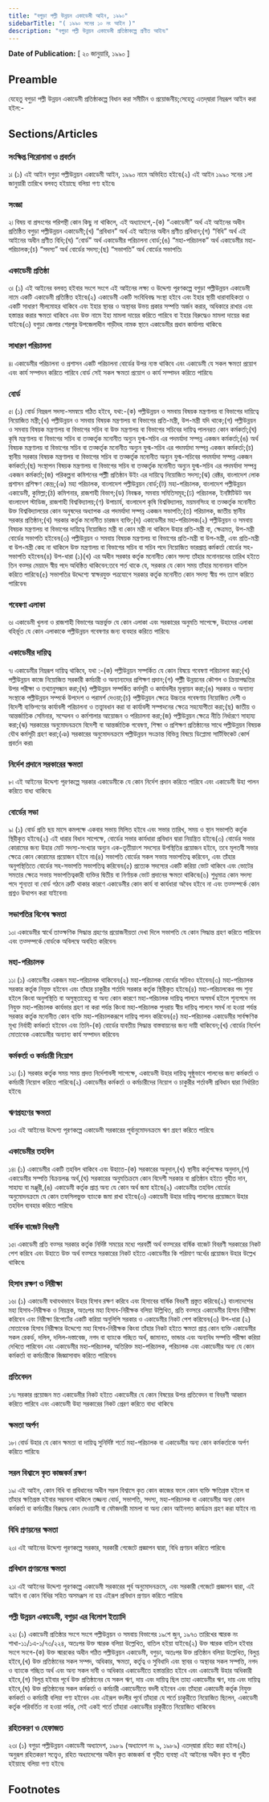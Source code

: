 ```yaml
---
title: "বগুড়া পল্লী উন্নয়ন একাডেমী আইন, ১৯৯০"
sidebarTitle: "( ১৯৯০ সনের ১০ নং আইন )"
description: "বগুড়া পল্লী উন্নয়ন একাডেমী প্রতিষ্ঠাকল্পে প্রণীত আইন৷"
---
```


**Date of Publication:** [ ২০ জানুয়ারি, ১৯৯০ ]

## Preamble

যেহেতু বগুড়া পল্লী উন্নয়ন একাডেমী প্রতিষ্ঠাকল্পে বিধান করা সমীচীন ও প্রয়োজনীয়;সেহেতু এতদ্‌দ্বারা নিম্নরূপ আইন করা হইল:-

## Sections/Articles

### সংক্ষিপ্ত শিরোনামা ও প্রবর্তন

১৷ (১) এই আইন বগুড়া পল্লীউন্নয়ন একাডেমী আইন, ১৯৯০ নামে অভিহিত হইবে৷(২) এই আইন ১৯৯০ সনের ১লা জানুয়ারী তারিখে বলবত্ হইয়াছে বলিয়া গণ্য হইবে৷

### সংজ্ঞা

২৷ বিষয় বা প্রসংগের পরিপন্থী কোন কিছু না থাকিলে, এই অধ্যাদেশে,-(ক) “একাডেমী” অর্থ এই আইনের অধীন প্রতিষ্ঠিত বগুড়া পল্লীউন্নয়ন একাডেমী;(খ) “প্রবিধান” অর্থ এই আইনের অধীন প্রণীত প্রবিধান;(গ) “বিধি” অর্থ এই আইনের অধীন প্রণীত বিধি;(ঘ) “বোর্ড” অর্থ একাডেমীর পরিচালনা বোর্ড;(ঙ) “মহা-পরিচালক” অর্থ একাডেমীর মহা-পরিচালক;(চ) “সদস্য” অর্থ বোর্ডের সদস্য;(ছ) “সভাপতি” অর্থ বোর্ডের সভাপতি৷

### একাডেমী প্রতিষ্ঠা

৩৷ (১) এই আইনের বলবত্ হইবার সংগে সংগে এই আইনের লক্ষ্য ও উদ্দেশ্য পূরণকল্পে বগুড়া পল্লীউন্নয়ন একাডেমী নামে একটি একাডেমী প্রতিষ্ঠিত হইবে৷(২) একাডেমী একটি সংবিধিবদ্ধ সংস্থা হইবে এবং ইহার স্থায়ী ধারাবাহিকতা ও একটি সাধারণ সীলমোহর থাকিবে এবং ইহার স্থাবর ও অস্থাবর উভয় প্রকার সম্পত্তি অর্জন করার, অধিকারে রাখার এবং হস্তান্তর করার ক্ষমতা থাকিবে এবং উক্ত নামে ইহা মামলা দায়ের করিতে পারিবে বা ইহার বিরুদ্ধেও মামলা দায়ের করা যাইবে৷(৩) বগুড়া জেলার শেরপুর উপজেলাধীন গাড়ীদহ নামক স্থানে একাডেমীর প্রধান কার্যালয় থাকিবে৷

### সাধারণ পরিচালনা

৪৷ একাডেমীর পরিচালনা ও প্রশাসন একটি পরিচালনা বোর্ডের উপর ন্যস্ত থাকিবে এবং একাডেমী যে সকল ক্ষমতা প্রয়োগ এবং কার্য সম্পাদন করিতে পারিবে বোর্ড সেই সকল ক্ষমতা প্রয়োগ ও কার্য সম্পাদন করিতে পারিবে৷

### বোর্ড

৫৷ (১) বোর্ড নিম্নরূপ সদস্য-সমন্বয়ে গঠিত হইবে, যথা:-(ক) পল্লীউন্নয়ন ও সমবায় বিষয়ক মন্ত্রণালয় বা বিভাগের দায়িত্বে নিয়োজিত মন্ত্রী;(খ) পল্লীউন্নয়ন ও সমবায় বিষয়ক মন্ত্রণালয় বা বিভাগের প্রতি-মন্ত্রী, উপ-মন্ত্রী যদি থাকে;(গ) পল্লীউন্নয়ন ও সমবায় বিষয়ক মন্ত্রণালয় বা বিভাগের সচিব বা উক্ত মন্ত্রণালয় বা বিভাগের সচিবের দায়িত্ব পালনরত কোন কর্মকর্তা;(ঘ) কৃষি মন্ত্রণালয় বা বিভাগের সচিব বা তত্কর্তৃক মনোনীত অন্যুন যুগ্ম-সচিব এর পদমর্যাদা সম্পন্ন একজন কর্মকর্তা;(ঙ) অর্থ বিষয়ক মন্ত্রণালয় বা বিভাগের সচিব বা তত্কর্তৃক মনোনীত অন্যুন যুগ্ম-সচিব এর পদমর্যাদা সম্পন্ন একজন কর্মকর্তা;(চ) স্থানীয় সরকার বিষয়ক মন্ত্রণালয় বা বিভাগের সচিব বা তত্কর্তৃক মনোনীত অন্যুন যুগ্ম-সচিবের পদমর্যাদা সম্পন্ন একজন কর্মকর্তা;(ছ) সংস্থাপন বিষয়ক মন্ত্রণালয় বা বিভাগের সচিব বা তত্কর্তৃক মনোনীত অন্যুন যুগ্ম-সচিব এর পদমর্যাদা সম্পন্ন একজন কর্মকর্তা;(জ) পরিকল্পনা কমিশনের পল্লীী প্রতিষ্ঠান উইং এর দায়িত্বে নিয়োজিত সদস্য;(ঝ) রেক্টর, বাংলাদেশ লোক প্রশাসন প্রশিক্ষণ কেন্দ্র;(ঞ) মহা পরিচালক, বাংলাদেশ পল্লীউন্নয়ন বোর্ড;(ট) মহা-পরিচালক, বাংলাদেশ পল্লীউন্নয়ন একাডেমী, কুমিল্লা;(ঠ) কমিশনার, রাজশাহী বিভাগ;(ড) নিবন্ধক, সমবায় সমিতিসমূহ;(ঢ) পরিচালক, ইনষ্টিটিউট অব বাংলাদেশ স্টাডিজ, রাজশাহী বিশ্ববিদ্যালয়;(ণ) উপাচার্য, বাংলাদেশ কৃষি বিশ্ববিদ্যালয়, ময়মনসিংহ বা তত্কর্তৃক মনোনীত উক্ত বিশ্ববিদ্যালয়ের কোন অনুষদের অধ্যাপক এর পদমর্যাদা সম্পন্ন একজন সভাপতি;(ত) পরিচালক, জাতীয় স্থানীয় সরকার প্রতিষ্ঠান;(থ) সরকার কর্তৃক মনোনীত চারজন ব্যক্তি;(দ) একাডেমীর মহা-পরিচালক৷(২) পল্লীউন্নয়ন ও সমবায় বিষয়ক মন্ত্রণালয় বা বিভাগের দায়িত্বে নিয়োজিত মন্ত্রী বা কোন মন্ত্রী না থাকিলে উহার প্রতি-মন্ত্রী বা, ক্ষেত্রমত, উপ-মন্ত্রী বোর্ডের সভাপতি হইবেন৷(৩) পল্লীউন্নয়ন ও সমবায় বিষয়ক মন্ত্রণালয় বা বিভাগের প্রতি-মন্ত্রী বা উপ-মন্ত্রী, এবং প্রতি-মন্ত্রী বা উপ-মন্ত্রী কেহ না থাকিলে উক্ত মন্ত্রণালয় বা বিভাগের সচিব বা সচিব পদে নিয়োজিত ভারপ্রাপ্ত কর্মকর্তা বোর্ডের সহ-সভাপতি হইবেন৷(৪) উপ-ধারা (১)(খ) এর অধীন সরকার কর্তৃক মনোনীত কোন সদস্য তাঁহার মনোনয়নের তারিখ হইতে তিন বত্সর মেয়াদে স্বীয় পদে অধিষ্ঠিত থাকিবেন:তবে শর্ত থাকে যে, সরকার যে কোন সময় তাঁহার মনোনয়ন বাতিল করিতে পারিবে৷(৫) সভাপতির উদ্দেশ্যে স্বাক্ষরযুক্ত পত্রযোগে সরকার কর্তৃক মনোনীত কোন সদস্য স্বীয় পদ ত্যাগ করিতে পারিবেন৷

### গবেষণা এলাকা

৬৷ একাডেমী খুলনা ও রাজশাহী বিভাগের অন্তর্ভুক্ত যে কোন এলাকা এবং সরকারের অনুমতি সাপেক্ষে, উহাদের এলাকা বহির্ভূত যে কোন এলাকাকে পল্লীউন্নয়ন গবেষণার জন্য ব্যবহার করিতে পারিবে৷

### একাডেমীর দায়িত্ব

৭৷ একাডেমীর নিম্নরূপ দায়িত্ব থাকিবে, যথা :-(ক) পল্লীউন্নয়ন সম্পর্কিত যে কোন বিষয়ে গবেষণা পরিচালনা করা;(খ) পল্লীউন্নয়ন কাজে নিয়োজিত সরকারী কর্মচারী ও অন্যান্যদের প্রশিক্ষণ প্রদান;(গ) পল্লীী উন্নয়নের কৌশল ও ক্রিয়াপদ্ধতির উপর পরীক্ষা ও তথ্যানুসন্ধান করা;(ঘ) পল্লীউন্নয়ন সম্পর্কিত কর্মসূচী ও কার্যাবলীর মূল্যায়ন করা;(ঙ) সরকার ও অন্যান্য সংস্থাকে পল্লীউন্নয়ন সম্পর্কে উপদেশ ও পরামর্শ দেওয়া;(চ) পল্লীউন্নয়ন ক্ষেত্রে উচ্চতর গবেষণায় নিয়োজিত দেশী ও বিদেশী ব্যক্তিগণের কার্যাবলী পরিচালনা ও তত্ত্বাবধান করা বা কার্যাবলী সম্পাদনের ক্ষেত্রে সহযোগীতা করা;(ছ) জাতীয় ও আন্তর্জাতিক সেমিনার, সম্মেলন ও কর্মশালার আয়োজন ও পরিচালনা করা;(জ) পল্লীউন্নয়ন ক্ষেত্রে নীতি নির্ধারণে সাহায্য করা;(ঝ) সরকারের অনুমোদনক্রমে বিদেশী বা আন্তর্জাতিক গবেষণা, শিক্ষা ও প্রশিক্ষণ প্রতিষ্ঠানের সাথে পল্লীউন্নয়ন বিষয়ক যৌথ কর্মসূচী গ্রহণ করা;(ঞ) সরকারের অনুমোদনক্রমে পল্লীউন্নয়ন সংক্রান্ত বিভিন্ন বিষয়ে ডিপ্লোমা সার্টিফিকেট কোর্স প্রবর্তন করা৷

### নির্দেশ প্রদানে সরকারের ক্ষমতা

৮৷ এই আইনের উদ্দেশ্য পূরণকল্পে সরকার একাডেমীকে যে কোন নির্দেশ প্রদান করিতে পারিবে এবং একাডেমী উহা পালন করিতে বাধ্য থাকিবে৷

### বোর্ডের সভা

৯৷ (১) বোর্ড প্রতি ছয় মাসে কমপক্ষে একবার সভায় মিলিত হইবে এবং সভার তারিখ, সময় ও স্থান সভাপতি কর্তৃক স্থিরীকৃত হইবে৷(২) এই ধারার বিধান সাপেক্ষে, বোর্ডের সভার কার্যধারা প্রবিধান দ্বারা নিয়ন্ত্রিত হইবে৷(৩) বোর্ডের সভার কোরামের জন্য উহার মোট সদস্য-সংখ্যার অন্যুন এক-তৃতীয়াংশ সদস্যের উপস্থিতির প্রয়োজন হইবে, তবে মূলতবী সভার ক্ষেত্রে কোন কোরামের প্রয়োজন হইবে না৷(৪) সভাপতি বোর্ডের সকল সভায় সভাপতিত্ব করিবেন, এবং তাঁহার অনুপস্থিতিতে বোর্ডের সহ-সভাপতি সভাপতিত্ব করিবেন৷(৫) প্রত্যেক সদস্যের একটি করিয়া ভোট থাকিবে এবং ভোটের সমতার ক্ষেত্রে সভায় সভাপতিত্বকারী ব্যক্তির দ্বিতীয় বা নির্ণায়ক ভোট প্রদানের ক্ষমতা থাকিবে৷(৬) শুধুমাত্র কোন সদস্য পদে শূন্যতা বা বোর্ড গঠনে ত্রুটি থাকার কারণে একাডেমীর কোন কার্য বা কার্যধারা অবৈধ হইবে না এবং তত্সম্পর্কে কোন প্রশ্নও উত্থাপন করা যাইবেনা৷

### সভাপতির বিশেষ ক্ষমতা

১০৷ একাডেমীর স্বার্থে তাত্ক্ষণিক সিদ্ধান্ত গ্রহণের প্রয়োজনীয়তা দেখা দিলে সভাপতি যে কোন সিদ্ধান্ত গ্রহণ করিতে পারিবেন এবং তত্সম্পর্কে বোর্ডকে অবিলম্বে অবহিত করিবেন৷

### মহা-পরিচালক

১১৷ (১) একাডেমীর একজন মহা-পরিচালক থাকিবেন৷(২) মহা-পরিচালক বোর্ডের সচিবও হইবেন৷(৩) মহা-পরিচালক সরকার কর্তৃক নিযুক্ত হইবেন এবং তাঁহার চাকুরীর শর্তাদি সরকার কর্তৃক স্থিরীকৃত হইবে৷(৪) মহা-পরিচালকের পদ শূন্য হইলে কিংবা অনুপস্থিতি বা অসুস্থতাহেতু বা অন্য কোন কারণে মহা-পরিচালক দায়িত্ব পালনে অসমর্থ হইলে শূন্যপদে নব নিযুক্ত মহা-পরিচালক কার্যভার গ্রহণ না করা পর্যন্ত কিংবা মহা-পরিচালক পুনরায় স্বীয় দায়িত্ব পালনে সমর্থ না হওয়া পর্যন্ত সরকার কর্তৃক মনোনীত কোন ব্যক্তি মহা-পরিচালকরূপে দায়িত্ব পালন করিবেন৷(৫) মহা-পরিচালক একাডেমীর সার্বক্ষণিক মূখ্য নির্বাহী কর্মকর্তা হইবেন এবং তিনি-(ক) বোর্ডের যাবতীয় সিদ্ধান্ত বাস্তবায়নের জন্য দায়ী থাকিবেন;(খ) বোর্ডের নির্দেশ মোতাবেক একাডেমীর অন্যান্য কার্য সম্পাদন করিবেন৷

### কর্মকর্তা ও কর্মচারী নিয়োগ

১২৷ (১) সরকার কর্তৃক সময় সময় প্রদত্ত নির্দেশাবলী সাপেক্ষে, একাডেমী উহার দায়িত্ব সুষ্ঠুভাবে পালনের জন্য কর্মকর্তা ও কর্মচারী নিয়োগ করিতে পারিবে৷(২) একাডেমীর কর্মকর্তা ও কর্মচারীদের নিয়োগ ও চাকুরীর শর্তাবলী প্রবিধান দ্বারা নির্ধারিত হইবে৷

### ঋণগ্রহণের ক্ষমতা

১৩৷ এই আইনের উদ্দেশ্য পূরণকল্পে একাডেমী সরকারের পূর্বানুমোদনক্রমে ঋণ গ্রহণ করিতে পারিবে৷

### একাডেমীর তহবিল

১৪৷ (১) একাডেমীর একটি তহবিল থাকিবে এবং উহাতে-(ক) সরকারের অনুদান,(খ) স্থানীয় কর্তৃপক্ষের অনুদান,(গ) একাডেমীর সম্পত্তি বিক্রয়লব্ধ অর্থ,(ঘ) সরকারের অনুমতিক্রমে কোন বিদেশী সরকার বা প্রতিষ্ঠান হইতে গৃহীত দান, সাহায্য বা মঞ্জুরী,(ঙ) একাডেমী কর্তৃক প্রাপ্ত অন্য যে কোন অর্থ জমা হইবে৷(২) একাডেমীর তহবিল বোর্ডের অনুমোদনক্রমে যে কোন তফসিলভুক্ত ব্যাংকে জমা রাখা হইবে৷(৩) একাডেমী উহার দায়িত্ব পালনের প্রয়োজনে উহার তহবিল ব্যবহার করিতে পারিবে৷

### বার্ষিক বাজেট বিবরণী

১৫৷ একাডেমী প্রতি বত্সর সরকার কর্তৃক নির্দিষ্ট সময়ের মধ্যে পরবর্তী অর্থ বত্সরের বার্ষিক বাজেট বিবরণী সরকারের নিকট পেশ করিবে এবং উহাতে উক্ত অর্থ বত্সরে সরকারের নিকট হইতে একাডেমীর কি পরিমাণ অর্থের প্রয়োজন উহার উল্লেখ থাকিবে৷

### হিসাব রক্ষণ ও নিরীক্ষা

১৬৷ (১) একাডেমী যথাযথভাবে উহার হিসাব রক্ষণ করিবে এবং হিসাবের বার্ষিক বিবরণী প্রস্তুত করিবে৷(২) বাংলাদেশের মহা হিসাব-নিরীক্ষক ও নিয়ন্ত্রক, অতঃপর মহা হিসাব-নিরীক্ষক বলিয়া উল্লিখিত, প্রতি বত্সরে একাডেমীর হিসাব নিরীক্ষা করিবেন এবং নিরীক্ষা রিপোর্টের একটি করিয়া অনুলিপি সরকার ও একাডেমীর নিকট পেশ করিবেন৷(৩) উপ-ধারা (২) মোতাবেক হিসাব নিরীক্ষার উদ্দেশ্যে মহা হিসাব-নিরীক্ষক কিংবা তাঁহার নিকট হইতে ক্ষমতা প্রাপ্ত কোন ব্যক্তি একাডেমীর সকল রেকর্ড, দলিল, দলিল-দস্তাবেজ, নগদ বা ব্যাংকে গচ্ছিত অর্থ, জামানত, ভান্ডার এবং অন্যবিধ সম্পত্তি পরীক্ষা করিয়া দেখিতে পারিবেন এবং একাডেমীর মহা-পরিচালক, অতিরিক্ত মহা-পরিচালক, পরিচালক এবং একাডেমীর অন্য যে কোন কর্মকর্তা বা কর্মচারীকে জিজ্ঞাসাবাদ করিতে পারিবেন৷

### প্রতিবেদন

১৭৷ সরকার প্রয়োজন মত একাডেমীর নিকট হইতে একাডেমীর যে কোন বিষয়ের উপর প্রতিবেদন বা বিবরণী আহ্বান করিতে পারিবে এবং একাডেমী উহা সরকারের নিকট প্রেরণ করিতে বাধ্য থাকিবে৷

### ক্ষমতা অর্পণ

১৮৷ বোর্ড উহার যে কোন ক্ষমতা বা দায়িত্ব সুনির্দিষ্ট শর্তে মহা-পরিচালক বা একাডেমীর অন্য কোন কর্মকর্তাকে অর্পণ করিতে পারিবে৷

### সরল বিশ্বাসে কৃত কাজকর্ম রক্ষণ

১৯৷ এই আইন, কোন বিধি বা প্রবিধানের অধীন সরল বিশ্বাসে কৃত কোন কাজের ফলে কোন ব্যক্তি ক্ষতিগ্রস্ত হইলে বা তাঁহার ক্ষতিগ্রস্ত হইবার সম্ভাবনা থাকিলে তজ্জন্য বোর্ড, সভাপতি, সদস্য, মহা-পরিচালক বা একাডেমীর অন্য কোন কর্মকর্তা বা কর্মচারীর বিরুদ্ধে কোন দেওয়ানী বা ফৌজদারী মামলা বা অন্য কোন আইনগত কার্যক্রম গ্রহণ করা যাইবে না৷

### বিধি প্রণয়নের ক্ষমতা

২০৷ এই আইনের উদ্দেশ্য পূরণকল্পে সরকার, সরকারী গেজেটে প্রজ্ঞাপন দ্বারা, বিধি প্রণয়ন করিতে পারিবে৷

### প্রবিধান প্রণয়নের ক্ষমতা

২১৷ এই আইনের উদ্দেশ্য পূরণকল্পে একাডেমী সরকারের পূর্ব অনুমোদনক্রমে, এবং সরকারী গেজেটে প্রজ্ঞাপন দ্বারা, এই আইন বা কোন বিধির সহিত অসমঞ্জস না হয় এইরূপ প্রবিধান প্রণয়ন করিতে পারিবে৷

### পল্লী উন্নয়ন একাডেমী, বগুড়া এর বিলোপ ইত্যাদি

২২৷ (১) একাডেমী প্রতিষ্ঠার সংগে সংগে পল্লীউন্নয়ন ও সমবায় বিভাগের ১৯শে জুন, ১৯৭৩ তারিখের স্মারক নং শাখা-১১/১এ-১/৭৩/২২৪, অতঃপর উক্ত স্মারক বলিয়া উল্লেখিত, বাতিল হইয়া যাইবে৷(২) উক্ত স্মারক বাতিল হইবার সংগে সংগে-(ক) উক্ত স্মারকের অধীন গঠিত পল্লীউন্নয়ন একাডেমী, বগুড়া, অতঃপর উক্ত প্রতিষ্ঠান বলিয়া উল্লেখিত, বিলুপ্ত হইবে,(খ) উক্ত প্রতিষ্ঠানের সকল সম্পদ, অধিকার, ক্ষমতা, কর্তৃত্ব ও সুবিধাদি এবং স্থাবর ও অস্থাবর সকল সম্পত্তি, নগদ ও ব্যাংকে গচ্ছিত অর্থ এবং অন্য সকল দাবী ও অধিকার একাডেমীতে হস্তান্তরিত হইবে এবং একাডেমী উহার অধিকারী হইবে,(গ) বিলুপ্ত হইবার পূর্বে উক্ত প্রতিষ্ঠানের যে সকল ঋণ, দায় এবং দায়িত্ব ছিল তাহা একাডেমীর ঋণ, দায় এবং দায়িত্ব হইবে,(ঘ) উক্ত প্রতিষ্ঠানের সকল কর্মকর্তা ও কর্মচারী একাডেমীতে বদলী হইবেন এবং তাঁহারা একাডেমী কর্তৃক নিযুক্ত কর্মকর্তা ও কর্মচারী বলিয়া গণ্য হইবেন এবং এইরূপ বদলীর পূর্বে তাঁহারা যে শর্তে চাকুরীতে নিয়োজিত ছিলেন, একাডেমী কর্তৃক পরিবর্তিত না হওয়া পর্যন্ত, সেই একই শর্তে তাঁহারা একাডেমীর চাকুরীতে নিয়োজিত থাকিবেন৷

### রহিতকরণ ও হেফাজত

২৩৷ (১) বগুড়া পল্লীউন্নয়ন একাডেমী অধ্যাদেশ, ১৯৮৯ (অধ্যাদেশ নং ৯, ১৯৮৯) এতদ্‌দ্বারা রহিত করা হইল৷(২) অনুরূপ রহিতকরণ সত্ত্বেও, রহিত অধ্যাদেশের অধীন কৃত কাজকর্ম বা গৃহীত ব্যবস্থা এই আইনের অধীন কৃত বা গৃহীত হইয়াছে বলিয়া গণ্য হইবে৷

## Footnotes
